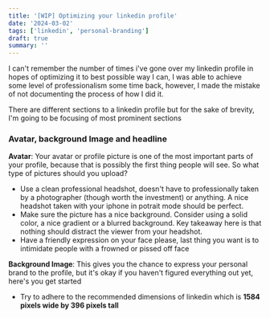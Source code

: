 ```yaml
---
title: '[WIP] Optimizing your linkedin profile'
date: '2024-03-02'
tags: ['linkedin', 'personal-branding']
draft: true
summary: ''
---
```


I can't remember the number of times i've gone over my linkedin profile in hopes of optimizing it to best possible way I can, I was able
to achieve some level of professionalism some time back, however, I made the mistake of not documenting the process of how I did it.

There are different sections to a linkedin profile but for the sake of brevity, I'm going to be focusing of most prominent sections

### Avatar, background Image and headline

**Avatar**: Your avatar or profile picture is one of the most important parts of your profile, because that is possibly the first thing people will
see. So what type of pictures should you upload?

- Use a clean professional headshot, doesn't have to professionally taken by a photographer (though worth the investment) or anything. A nice headshot taken with your iphone
  in potrait mode should be perfect.
- Make sure the picture has a nice background. Consider using a solid color, a nice gradient or a blurred background. Key takeaway here is that
  nothing should distract the viewer from your headshot.
- Have a friendly expression on your face please, last thing you want is to intimidate people with a frowned or pissed off face

**Background Image**: This gives you the chance to express your personal brand to the profile, but it's okay if you haven't figured everything out yet, here's you get started

- Try to adhere to the recommended dimensions of linkedin which is **1584 pixels wide by 396 pixels tall**
